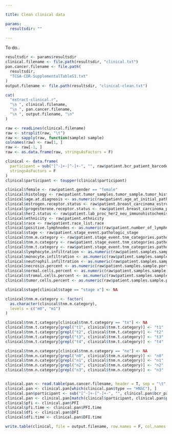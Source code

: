 ```yaml
---

title: Clean clinical data

params:
  resultsdir: ""

---
```


To do..


```r
resultsdir <- params$resultsdir
clinical.filename <- file.path(resultsdir, "clinical.txt")
pan.cancer.filename <- file.path(
  resultsdir,
  "TCGA-CDR-SupplementalTableS1.txt"
)
output.filename <- file.path(resultsdir, "clinical-clean.txt")

cat(
  "extract-clinical.r",
  "\n ", clinical.filename,
  "\n ", pan.cancer.filename,
  "\n ", output.filename, "\n"
)

raw <- readLines(clinical.filename)
raw <- strsplit(raw, "\t")
raw <- sapply(raw, function(sample) sample)
colnames(raw) <- raw[1, ]
raw <- raw[-1, ]
raw <- as.data.frame(raw, stringsAsFactors = F)

clinical <- data.frame(
  participant = sub("[^-]+-[^-]+-", "", raw$patient.bcr_patient_barcode),
  stringsAsFactors = F
)
clinical$participant <- toupper(clinical$participant)

clinical$female <- raw$patient.gender == "female"
clinical$histology <- raw$patient.tumor_samples.tumor_sample.tumor_histologies.tumor_histology.histological_type
clinical$age.at.diagnosis <- as.numeric(raw$patient.age_at_initial_pathologic_diagnosis)
clinical$estrogen.receptor.status <- raw$patient.breast_carcinoma_estrogen_receptor_status
clinical$progesterone.receptor.status <- raw$patient.breast_carcinoma_progesterone_receptor_status
clinical$her2.status <- raw$patient.lab_proc_her2_neu_immunohistochemistry_receptor_status
clinical$ethnicity <- raw$patient.ethnicity
clinical$race <- raw$patient.race_list.race
clinical$positive.lymphnodes <- as.numeric(raw$patient.number_of_lymphnodes_positive_by_he)
clinical$stage <- raw$patient.stage_event.pathologic_stage
clinical$tnm.m.category <- raw$patient.stage_event.tnm_categories.pathologic_categories.pathologic_m
clinical$tnm.n.category <- raw$patient.stage_event.tnm_categories.pathologic_categories.pathologic_n
clinical$tnm.t.category <- raw$patient.stage_event.tnm_categories.pathologic_categories.pathologic_t
clinical$lymphocyte.infiltration <- as.numeric(raw$patient.samples.sample.portions.portion.slides.slide.percent_lymphocyte_infiltration)
clinical$monocyte.infiltration <- as.numeric(raw$patient.samples.sample.portions.portion.slides.slide.percent_monocyte_infiltration)
clinical$neutrophil.infiltration <- as.numeric(raw$patient.samples.sample.portions.portion.slides.slide.percent_neutrophil_infiltration)
clinical$necrosis.percent <- as.numeric(raw$patient.samples.sample.portions.portion.slides.slide.percent_necrosis)
clinical$normal.cells.percent <- as.numeric(raw$patient.samples.sample.portions.portion.slides.slide.percent_normal_cells)
clinical$stromal.cells.percent <- as.numeric(raw$patient.samples.sample.portions.portion.slides.slide.percent_stromal_cells)
clinical$tumor.cells.percent <- as.numeric(raw$patient.samples.sample.portions.portion.slides.slide.percent_tumor_cells)

clinical$stage[clinical$stage == "stage x"] <- NA

clinical$tnm.m.category <- factor(
  as.character(clinical$tnm.m.category),
  levels = c("m0", "m1")
)

clinical$tnm.t.category[clinical$tnm.t.category == "tx"] <- NA
clinical$tnm.t.category[grepl("t1", clinical$tnm.t.category)] <- "t1"
clinical$tnm.t.category[grepl("t2", clinical$tnm.t.category)] <- "t2"
clinical$tnm.t.category[grepl("t3", clinical$tnm.t.category)] <- "t3"
clinical$tnm.t.category[grepl("t4", clinical$tnm.t.category)] <- "t4"

clinical$tnm.n.category[clinical$tnm.n.category == "nx"] <- NA
clinical$tnm.n.category[grepl("n0", clinical$tnm.n.category)] <- "n0"
clinical$tnm.n.category[grepl("n1", clinical$tnm.n.category)] <- "n1"
clinical$tnm.n.category[grepl("n2", clinical$tnm.n.category)] <- "n2"
clinical$tnm.n.category[grepl("n3", clinical$tnm.n.category)] <- "n3"


clinical.pan <- read.table(pan.cancer.filename, header = T, sep = "\t", stringsAsFactors = F)
clinical.pan <- clinical.pan[which(clinical.pan$type == "HNSC"), ]
clinical.pan$participant <- sub("[^-]+-[^-]+-", "", clinical.pan$bcr_patient_barcode)
clinical.pan <- clinical.pan[match(clinical$participant, clinical.pan$participant), ]
clinical$pfi <- clinical.pan$PFI
clinical$pfi.time <- clinical.pan$PFI.time
clinical$dfi <- clinical.pan$DFI
clinical$dfi.time <- clinical.pan$DFI.time

write.table(clinical, file = output.filename, row.names = F, col.names = T, sep = "\t")
```
